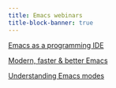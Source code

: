 ```yaml
---
title: Emacs webinars
title-block-banner: true
---
```


:::{layout="[5, 5, 5, -5]"}

:::{.card .mb-3}

:::{.card-body2}

[Emacs as a programming IDE](wb_emacs_ide.qmd){.card-title-ws .stretched-link}

:::

:::

:::{.card .mb-3}

:::{.card-body2}

[Modern, faster & better Emacs](wb_emacs_new_tools.qmd){.card-title-ws .stretched-link}

:::

:::

:::{.card .mb-3}

:::{.card-body2}

[Understanding Emacs modes](wb_emacs_modes.qmd){.card-title-ws .stretched-link}

:::

:::

:::
